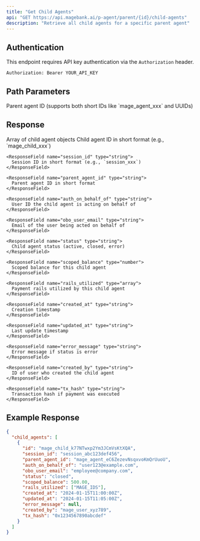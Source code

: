 ```yaml
---
title: "Get Child Agents"
api: "GET https://api.magebank.ai/p-agent/parent/{id}/child-agents"
description: "Retrieve all child agents for a specific parent agent"
---
```


## Authentication

This endpoint requires API key authentication via the `Authorization` header.

```
Authorization: Bearer YOUR_API_KEY
```

## Path Parameters

<ParamField path="id" type="string" required>
  Parent agent ID (supports both short IDs like `mage_agent_xxx` and UUIDs)
</ParamField>

## Response

<ResponseField name="child_agents" type="array">
  Array of child agent objects
  
  <Expandable title="Child Agent Object Properties">
    <ResponseField name="id" type="string">
      Child agent ID in short format (e.g., `mage_child_xxx`)
    </ResponseField>
    
    <ResponseField name="session_id" type="string">
      Session ID in short format (e.g., `session_xxx`)
    </ResponseField>
    
    <ResponseField name="parent_agent_id" type="string">
      Parent agent ID in short format
    </ResponseField>
    
    <ResponseField name="auth_on_behalf_of" type="string">
      User ID the child agent is acting on behalf of
    </ResponseField>
    
    <ResponseField name="obo_user_email" type="string">
      Email of the user being acted on behalf of
    </ResponseField>
    
    <ResponseField name="status" type="string">
      Child agent status (active, closed, error)
    </ResponseField>
    
    <ResponseField name="scoped_balance" type="number">
      Scoped balance for this child agent
    </ResponseField>
    
    <ResponseField name="rails_utilized" type="array">
      Payment rails utilized by this child agent
    </ResponseField>
    
    <ResponseField name="created_at" type="string">
      Creation timestamp
    </ResponseField>
    
    <ResponseField name="updated_at" type="string">
      Last update timestamp
    </ResponseField>
    
    <ResponseField name="error_message" type="string">
      Error message if status is error
    </ResponseField>
    
    <ResponseField name="created_by" type="string">
      ID of user who created the child agent
    </ResponseField>
    
    <ResponseField name="tx_hash" type="string">
      Transaction hash if payment was executed
    </ResponseField>
  </Expandable>
</ResponseField>

## Example Response

```json
{
  "child_agents": [
    {
      "id": "mage_child_k77NTwxp2Ym3JCmVsKtXQA",
      "session_id": "session_abc123def456",
      "parent_agent_id": "mage_agent_eC6ZezevNsqxvoKmQrUuoU",
      "auth_on_behalf_of": "user123@example.com",
      "obo_user_email": "employee@company.com",
      "status": "closed",
      "scoped_balance": 500.00,
      "rails_utilized": ["MAGE_IDS"],
      "created_at": "2024-01-15T11:00:00Z",
      "updated_at": "2024-01-15T11:05:00Z",
      "error_message": null,
      "created_by": "mage_user_xyz789",
      "tx_hash": "0x1234567890abcdef"
    }
  ]
}
```